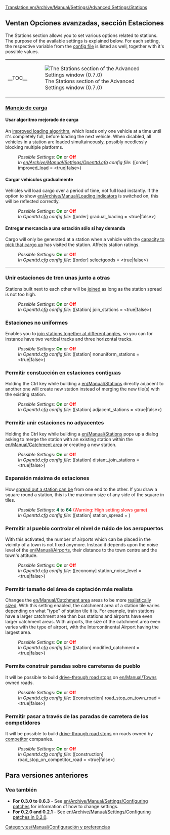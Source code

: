 [[Translation:en/Archive/Manual/Settings/Advanced Settings/Stations]]
{{es/Traducción|Advanced Settings/Stations|10}}
{{es/Archive/Manual/Settings/Opciones avanzadas}}

==Ventan Opciones avanzadas, sección Estaciones==
The Stations section allows you to set various options related to stations. The purpose of the available settings is explained below. For each setting, the respective variable from the [[en/Archive/Manual/Settings/Openttd.cfg|config file]] is listed as well, together with it's possible values.
{{en/Manual/-right}}
{| align="center"
|- valign="top"
|__TOC__
|[[File:es/Archive/Manual/Settings/Advset stations.png|frame|left|The Stations section of the Advanced Settings window (0.7.0)]]
|}

===<u>Manejo de carga</u>===
====Usar algoritmo mejorado de carga====
{{en/Feature|Old|align="right"|text=(since 0.3.5)}}
An [[en/Archive/Manual/Settings/Improved Loading|improved loading algorithm]], which loads only one vehicle at a time until it's completely full, before loading the next vehicle. When disabled, all vehicles in a station are loaded simultaineously, possibly needlessly blocking multiple platforms.
:''Possible Settings:'' <span style="color:green">'''On'''</span> or <span style="color:red">'''Off'''</span>
:''In [[en/Archive/Manual/Settings/Openttd.cfg]] config file:'' ([order] improved_load = <true|false>) 
{{en/-}}
====Cargar vehículos gradualmente====
{{en/Feature|0.5|align="right"|text=(since 0.5.0)}}
Vehicles will load cargo over a period of time, not full load instantly. If the option to show [[en/Archive/Manual/Loading indicators]] is switched on, this will be reflected correctly.
:''Possible Settings:'' <span style="color:green">'''On'''</span> or <span style="color:red">'''Off'''</span>
:''In Openttd.cfg config file:'' ([order] gradual_loading = <true|false>) 
{{en/-}}
====Entregar mercancía a una estación sólo si hay demanda====
{{en/Feature|Old|align="right"|text=(since 0.2.0)}}
Cargo will only be generated at a station when a vehicle with the [[en/Archive/Manual/Settings/Select goods|capacity to pick that cargo up]] has visited the station.  Affects station ratings.
:''Possible Settings:'' <span style="color:green">'''On'''</span> or <span style="color:red">'''Off'''</span>
:''In Openttd.cfg config file:'' ([order] selectgoods = <true|false>)
{{en/-}}
----
===Unir estaciones de tren unas junto a otras===
{{en/Feature|Old|align="right"|text=(since 0.2.0)}}
Stations built next to each other will be [[en/Archive/Manual/Settings/Join train stations|joined]] as long as the station spread is not too high.
:''Possible Settings:'' <span style="color:green">'''On'''</span> or <span style="color:red">'''Off'''</span>
:''In Openttd.cfg config file:'' ([station] join_stations = <true|false>)
{{en/-}}
===Estaciones no uniformes===
{{en/Feature|Old|align="right"|text=(since 0.3.0)}}
Enables you to [[en/Archive/Manual/Settings/Nonuniform stations|join stations together at different angles]], so you can for instance have two vertical tracks and three horizontal tracks.
:''Possible Settings:'' <span style="color:green">'''On'''</span> or <span style="color:red">'''Off'''</span>
:''In Openttd.cfg config file:'' ([station] nonuniform_stations = <true|false>) 
{{en/-}}
===Permitir constucción en estaciones contiguas===
{{en/Feature|0.6|align="right"|text=(since 0.6.0)}}
Holding the Ctrl key while building a [[en/Manual/Stations]] directly adjacent to another one will create new station instead of merging the new tile(s) with the existing station.
:''Possible Settings:'' <span style="color:green">'''On'''</span> or <span style="color:red">'''Off'''</span>
:''In Openttd.cfg config file:'' ([station] adjacent_stations = <true|false>)
{{en/-}}
===Permitir unir estaciones no adyacentes===
{{en/Feature|0.7|align="right"|text=(since 0.7.0)}}
Holding the Ctrl key while building a [[en/Manual/Stations]] pops up a dialog asking to merge the station with an existing station within the [[en/Manual/Catchment area]] or creating a new station.
:''Possible Settings:'' <span style="color:green">'''On'''</span> or <span style="color:red">'''Off'''</span>
:''In Openttd.cfg config file:'' ([station] distant_join_stations = <true|false>)
{{en/-}}
===Expansión máxima de estaciones===
{{en/Feature|Old|align="right"|text=(since 0.3.2)}}
How [[en/Archive/Manual/Settings/Change station spread|spread out a station can be]] from one end to the other. If you draw a square round a station, this is the maximum size of any side of the square in tiles.
:''Possible Settings:'' <span style="color:#00693E">'''4'''</span> to <span style="color:#00693E">'''64'''</span> <span style="color:red">(Warning: High setting slows game)</span>
:''In Openttd.cfg config file:'' ([station] station_spread = <num_val>)
{{en/-}}
===Permitir al pueblo controlar el nivel de ruido de los aeropuertos===
{{en/Feature|0.7|align="right"|text=(since 0.7.0)}}
With this activated, the number of airports which can be placed in the vicinity of a town is not fixed anymore. Instead it depends upon the noise level of the [[en/Manual/Airports]], their distance to the town centre and the town's attitude. 
:''Possible Settings:'' <span style="color:green">'''On'''</span> or <span style="color:red">'''Off'''</span>
:''In Openttd.cfg config file:'' ([economy] station_noise_level = <true|false>)
{{en/-}}
===Permitir tamaño del área de captación más realista===
{{en/Feature|Old|align="right"|text=(since 0.3.5)}}
Changes the [[en/Manual/Catchment area]] areas to be more [[en/Archive/Manual/Settings/Modified catchment|realistically sized]]. With this setting enabled, the catchment area of a station tile varies depending on what "type" of station tile it is. For example, train stations have a larger catchment area than bus stations and airports have even larger catchment areas. With airports, the size of the catchment area even varies with the type of airport, with the Intercontinental Airport having the largest area.
:''Possible Settings:'' <span style="color:green">'''On'''</span> or <span style="color:red">'''Off'''</span>
:''In Openttd.cfg config file:'' ([station] modified_catchment = <true|false>)
{{en/-}}
===Permite construir paradas sobre carreteras de pueblo===
{{en/Feature|0.6|align="right"|text=(since 0.6.0)}}
It will be possible to build [[en/Manual/Drive-through Road Stops|drive-through road stops]] on [[en/Manual/Towns]] owned roads.
:''Possible Settings:'' <span style="color:green">'''On'''</span> or <span style="color:red">'''Off'''</span>
:''In Openttd.cfg config file:'' ([construction] road_stop_on_town_road = <true|false>) 
{{en/-}}
===Permitir pasar a través de las paradas de carretera de los competidores===
{{en/Feature|0.7|align="right"|text=(since 0.7.0)}}
It will be possible to build [[en/Manual/Drive-through Road Stops|drive-through road stops]] on roads owned by [[en/Competitors|competitor]] companies.
:''Possible Settings:'' <span style="color:green">'''On'''</span> or <span style="color:red">'''Off'''</span>
:''In Openttd.cfg config file:'' ([construction] road_stop_on_competitor_road = <true|false>)
{{en/-}}

==Para versiones anteriores==
===Vea también===
*'''For 0.3.0 to 0.6.3''' - See [[en/Archive/Manual/Settings/Configuring patches]] for information of how to change settings.
*'''For 0.2.0 and 0.2.1''' - See [[en/Archive/Manual/Settings/Configuring patches in 0.2.0]].

[[Category:es/Manual/Configuración y preferencias]]